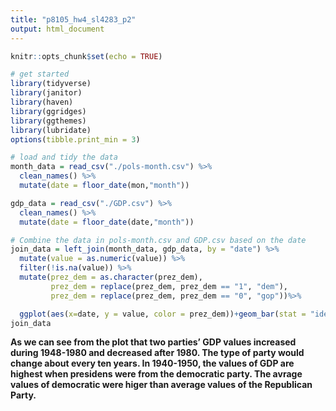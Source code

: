 ```yaml
---
title: "p8105_hw4_sl4283_p2"
output: html_document
---
```


```r
knitr::opts_chunk$set(echo = TRUE)
```

```r
# get started
library(tidyverse)
library(janitor)
library(haven)
library(ggridges)
library(ggthemes)
library(lubridate)
options(tibble.print_min = 3)
```

```r
# load and tidy the data
month_data = read_csv("./pols-month.csv") %>%
  clean_names() %>%
  mutate(date = floor_date(mon,"month"))

gdp_data = read_csv("./GDP.csv") %>%
  clean_names() %>%
  mutate(date = floor_date(date,"month"))

# Combine the data in pols-month.csv and GDP.csv based on the date 
join_data = left_join(month_data, gdp_data, by = "date") %>%
  mutate(value = as.numeric(value)) %>%
  filter(!is.na(value)) %>%
  mutate(prez_dem = as.character(prez_dem),
         prez_dem = replace(prez_dem, prez_dem == "1", "dem"), 
         prez_dem = replace(prez_dem, prez_dem == "0", "gop"))%>%

  ggplot(aes(x=date, y = value, color = prez_dem))+geom_bar(stat = "identity", fill="white")
join_data
```

**As we can see from the plot that two parties' GDP values increased during 1948-1980 and decreased after 1980. The type of party would change about every ten years. In 1940-1950, the values of GDP are highest when presidens were from the democratic party. The avrage values of democratic were higer than average values of the Republican Party.**
